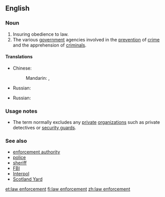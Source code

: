 ==English==
{{wikipedia}}

===Noun===
{{en-noun|sg=[[law]] [[enforcement]]|-}}

# Insuring obedience to law.
# The various [[government]] agencies involved in the [[prevention]] of [[crime]] and the apprehension of [[criminal]]s.

====Translations====
{{trans-top|insuring obedience to law}}
* Chinese:
*: Mandarin: {{t|zh|執法|m|p|sc=Hani}}, {{t|zh|执法|tr=zhífǎ|sc=Hani}}
{{trans-mid}}
* Russian: {{t|ru|правоприменение|n|tr=pravoprimenénije|sc=Cyrl}}
{{trans-bottom}}

{{trans-top|various government agencies involved in the prevention of crime and the apprehension of criminals}}
{{trans-mid}}
* Russian: {{t|ru|правоохранительные органы|m|p|tr=pravooxranítel'nyje órgany|sc=Cyrl}}
{{trans-bottom}}

===Usage notes===
*The term normally excludes any [[private]] [[organization]]s such as private detectives or [[security guard]]s.
===See also===
*[[enforcement authority]]
*[[police]]
*[[sheriff]] 
*[[FBI]]
*[[Interpol]]
*[[Scotland Yard]]

[[et:law enforcement]]
[[fi:law enforcement]]
[[zh:law enforcement]]